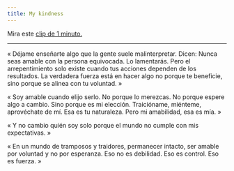 ---
title: My kindness
---

Mira este [clip de 1 minuto.](https://www.youtube.com/watch?v=UcwkMI9T_94&list=PLTKbnePaeauV0FDvmvYakqI04goE0_3qz&index=42)

---

« Déjame enseñarte algo que la gente suele malinterpretar. Dicen: Nunca seas amable con la persona equivocada. Lo lamentarás. Pero el arrepentimiento solo existe cuando tus acciones dependen de los resultados. La verdadera fuerza está en hacer algo no porque te beneficie, sino porque se alinea con tu voluntad. »

« Soy amable cuando elijo serlo. No porque lo merezcas. No porque espere algo a cambio. Sino porque es mi elección. Traicióname, miénteme, aprovéchate de mí. Esa es tu naturaleza. Pero mi amabilidad, esa es mía. »

« Y no cambio quién soy solo porque el mundo no cumple con mis expectativas. »

« En un mundo de tramposos y traidores, permanecer intacto, ser amable por voluntad y no por esperanza. Eso no es debilidad. Eso es control. Eso es fuerza. »